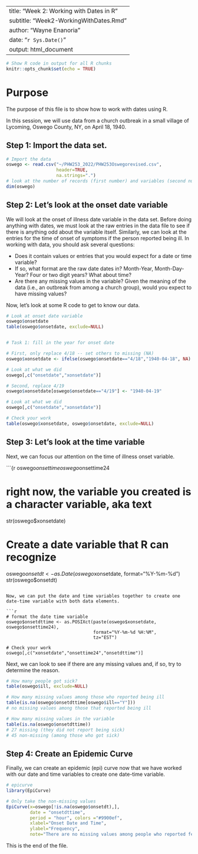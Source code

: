 --
title: "Week 2: Working with Dates in R"
subtitle: "Week2-WorkingWithDates.Rmd"
author: "Wayne Enanoria"
date: "`r Sys.Date()`"
output: html_document
---

```r
# Show R code in output for all R chunks
knitr::opts_chunk$set(echo = TRUE)
```

# Purpose

The purpose of this file is to show how to work with dates using R. 

In this session, we will use data from a church outbreak in a small village of Lycoming, Oswego County, NY, on April 18, 1940. 


## Step 1: Import the data set.

```r
# Import the data
oswego <- read.csv("~/PHW253_2022/PHW253Oswegorevised.csv",
                   header=TRUE,
                   na.strings=".")
# look at the number of records (first number) and variables (second number)
dim(oswego)
```

## Step 2: Let's look at the onset date variable

We will look at the onset of illness date variable in the data set. Before doing anything with dates, we must look at the raw entries in the data file to see if there is anything odd about the variable itself. Similarly, we can look at the entries for the time of onset of symptoms if the person reported being ill. In working with data, you should ask several questions:

* Does it contain values or entries that you would expect for a date or time variable?
* If so, what format are the raw date dates in? Month-Year, Month-Day-Year? Four or two digit years? What about time?
* Are there any missing values in the variable? Given the meaning of the data (i.e., an outbreak from among a church group), would you expect to have missing values?

Now, let's look at some R code to get to know our data.

```r
# Look at onset date variable
oswego$onsetdate
table(oswego$onsetdate, exclude=NULL)


# Task 1: fill in the year for onset date

# First, only replace 4/18 -- set others to missing (NA)
oswego$xonsetdate <- ifelse(oswego$onsetdate=="4/18","1940-04-18", NA)

# Look at what we did
oswego[,c("onsetdate","xonsetdate")]

# Second, replace 4/19
oswego$xonsetdate[oswego$onsetdate=="4/19"] <- "1940-04-19"

# Look at what we did
oswego[,c("onsetdate","xonsetdate")]

# Check your work
table(oswego$xonsetdate, oswego$onsetdate, exclude=NULL)
```

## Step 3: Let's look at the time variable

Next, we can focus our attention on the time of illness onset variable.

```{r
oswego$onsettime
oswego$onsettime24

# right now, the variable you created is a character variable, aka text 
str(oswego$xonsetdate)

# Create a date variable that R can recognize
oswego$onsetdt <- as.Date(oswego$xonsetdate, format="%Y-%m-%d")
str(oswego$onsetdt)
```

Now, we can put the date and time variables together to create one date-time variable with both data elements.

```r
# format the date time variable
oswego$onsetdttime <- as.POSIXct(paste(oswego$xonsetdate, oswego$onsettime24), 
                                 format="%Y-%m-%d %H:%M",
                                 tz="EST")

# Check your work
oswego[,c("xonsetdate","onsettime24","onsetdttime")]
```

Next, we can look to see if there are any missing values and, if so, try to determine the reason.

```r
# How many people got sick?
table(oswego$ill, exclude=NULL)

# How many missing values among those who reported being ill
table(is.na(oswego$onsetdttime[oswego$ill=="Y"]))
# no missing values among those that reported being ill

# How many missing values in the variable
table(is.na(oswego$onsetdttime))
# 27 missing (they did not report being sick)
# 45 non-missing (among those who got sick)

```

## Step 4: Create an Epidemic Curve

Finally, we can create an epidemic (epi) curve now that we have worked with our date and time variables to create one date-time variable.

```r
# epicurve
library(EpiCurve)

# Only take the non-missing values
EpiCurve(x=oswego[!is.na(oswego$onsetdt),],
         date = "onsetdttime", 
         period = "hour", colors ="#9900ef",
         xlabel="Onset Date and Time",
         ylabel="Frequency",
         note="There are no missing values among people who reported feeling ill.")
```

This is the end of the file.


